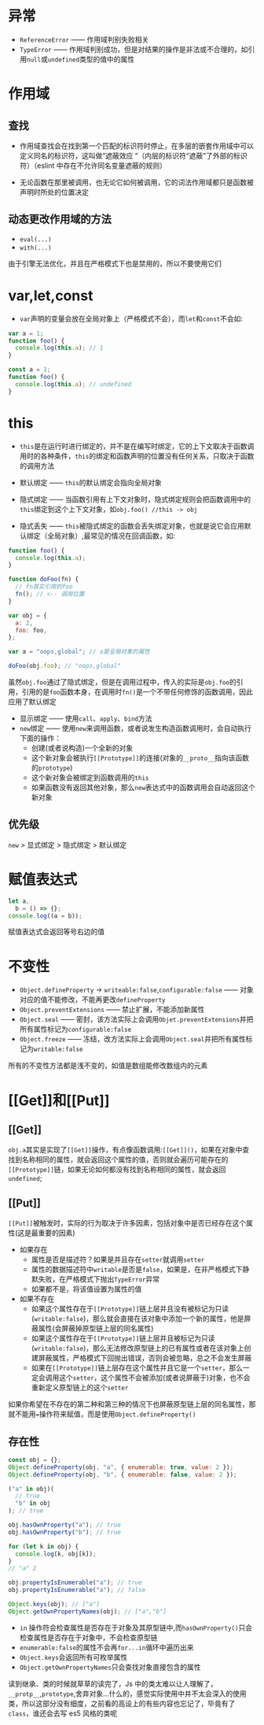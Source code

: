 # 异常

- `ReferenceError` —— 作用域判别失败相关
- `TypeError` —— 作用域判别成功，但是对结果的操作是非法或不合理的，如引用`null`或`undefined`类型的值中的属性

# 作用域

## 查找

- 作用域查找会在找到第一个匹配的标识符时停止，在多层的嵌套作用域中可以定义同名的标识符，这叫做“遮蔽效应 ”（内层的标识符“遮蔽”了外部的标识符）（eslint 中存在不允许同名变量遮蔽的规则）

- 无论函数在那里被调用，也无论它如何被调用，它的词法作用域都只是函数被声明时所处的位置决定

## 动态更改作用域的方法

- `eval(...)`
- `with(...)`

由于引擎无法优化，并且在严格模式下也是禁用的，所以不要使用它们

# var,let,const

- `var`声明的变量会放在全局对象上（严格模式不会），而`let`和`const`不会如:

```javascript
var a = 1;
function foo() {
  console.log(this.a); // 1
}

const a = 1;
function foo() {
  console.log(this.a); // undefined
}
```

# this

- `this`是在运行时进行绑定的，并不是在编写时绑定，它的上下文取决于函数调用时的各种条件，`this`的绑定和函数声明的位置没有任何关系，只取决于函数的调用方法

- 默认绑定 —— `this`的默认绑定会指向全局对象
- 隐式绑定 —— 当函数引用有上下文对象时，隐式绑定规则会把函数调用中的`this`绑定到这个上下文对象，如`obj.foo() //this -> obj`
- 隐式丢失 —— `this`被隐式绑定的函数会丢失绑定对象，也就是说它会应用默认绑定（全局对象）,最常见的情况在回调函数，如:

```javascript
function foo() {
  console.log(this.a);
}

function doFoo(fn) {
  // fn其实引用的foo
  fn(); // <-- 调用位置
}

var obj = {
  a: 2,
  foo: foo,
};

var a = "oops,global"; // a是全局对象的属性

doFoo(obj.foo); // "oops,global"
```

虽然`obj.foo`通过了隐式绑定，但是在调用过程中，传入的实际是`obj.foo`的引用，引用的是`foo`函数本身，在调用时`fn()`是一个不带任何修饰的函数调用，因此应用了默认绑定

- 显示绑定 —— 使用`call`、`apply`、`bind`方法
- `new`绑定 —— 使用`new`来调用函数，或者说发生构造函数调用时，会自动执行下面的操作：
  - 创建(或者说构造)一个全新的对象
  - 这个新对象会被执行`[[Prototype]]`的连接(对象的`__proto__`指向该函数的`prototype`)
  - 这个新对象会被绑定到函数调用的`this`
  - 如果函数没有返回其他对象，那么`new`表达式中的函数调用会自动返回这个新对象

## 优先级

`new` > 显式绑定 > 隐式绑定 > 默认绑定

# 赋值表达式

```javascript
let a,
  b = () => {};
console.log((a = b));
```

赋值表达式会返回等号右边的值

# 不变性

- `Object.defineProperty` -> `writeable:false`,`configurable:false` —— 对象对应的值不能修改，不能再更改`defineProperty`
- `Object.preventExtensions` —— 禁止扩展，不能添加新属性
- `Object.seal` —— 密封，该方法实际上会调用`Objet.preventExtensions`并把所有属性标记为`configurable:false`
- `Object.freeze` —— 冻结，改方法实际上会调用`Object.seal`并把所有属性标记为`writable:false`

所有的不变性方法都是浅不变的，如值是数组能修改数组内的元素

# [[Get]]和[[Put]]

## [[Get]]

`obj.a`其实是实现了`[[Get]]`操作，有点像函数调用:`[[Get]]()`，如果在对象中查找到名称相同的属性，就会返回这个属性的值，否则就会遍历可能存在的`[[Prototype]]`链，如果无论如何都没有找到名称相同的属性，就会返回`undefined`;

## [[Put]]

`[[Put]]`被触发时，实际的行为取决于许多因素，包括对象中是否已经存在这个属性(这是最重要的因素)

- 如果存在
  - 属性是否是描述符？如果是并且存在`setter`就调用`setter`
  - 属性的数据描述符中`writable`是否是`false`，如果是，在非严格模式下静默失败，在严格模式下抛出`TypeError`异常
  - 如果都不是，将该值设置为属性的值
- 如果不存在
  - 如果这个属性存在于`[[Prototype]]`链上层并且没有被标记为只读(`writable:false`)，那么就会直接在该对象中添加一个新的属性，他是屏蔽属性(会屏蔽掉原型链上层的同名属性)
  - 如果这个属性存在于`[[Prototype]]`链上层并且被标记为只读(`writable:false`)，那么无法修改原型链上的已有属性或者在该对象上创建屏蔽属性，严格模式下回抛出错误，否则会被忽略，总之不会发生屏蔽
  - 如果在`[[Prototype]]`链上层存在这个属性并且它是一个`setter`，那么一定会调用这个`setter`，这个属性不会被添加(或者说屏蔽于)对象，也不会重新定义原型链上的这个`setter`

如果你希望在不存在的第二种和第三种的情况下也屏蔽原型链上层的同名属性，那就不能用`=`操作符来赋值，而是使用`Object.defineProperty()`

## 存在性

```javascript
const obj = {};
Object.defineProperty(obj, "a", { enumerable: true, value: 2 });
Object.defineProperty(obj, "b", { enumerable: false, value: 2 });

("a" in obj)(
  // true
  "b" in obj
); // true

obj.hasOwnProperty("a"); // true
obj.hasOwnProperty("b"); // true

for (let k in obj) {
  console.log(k, obj[k]);
}
// "a" 2

obj.propertyIsEnumerable("a"); // true
obj.propertyIsEnumerable("a"); // false

Object.keys(obj); // ["a"]
Object.getOwnPropertyNames(obj); // ["a","b"]
```

- `in` 操作符会检查属性是否存在于对象及其原型链中,而`hasOwnProperty()`只会检查属性是否存在于对象中，不会检查原型链
- `enumerable:false`的属性不会再`for...in`循环中遍历出来
- `Object.keys`会返回所有可枚举属性
- `Object.getOwnPropertyNames`只会查找对象直接包含的属性

读到继承、类的时候就草草的读完了，Js 中的类太难以让人理解了，`__protp__`,`prototype`,舍弃对象...什么的，感觉实际使用中并不太会深入的使用类，所以这部分没有细度，之前看的高设上的有些内容也忘记了，毕竟有了`class`，谁还会去写 es5 风格的类呢
